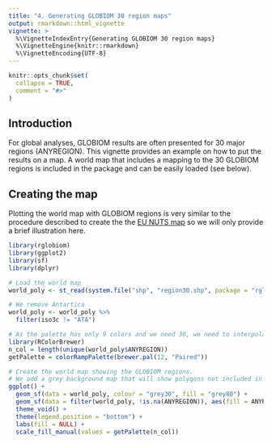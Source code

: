 ```yaml
---
title: "4. Generating GLOBIOM 30 region maps"
output: rmarkdown::html_vignette
vignette: >
  %\VignetteIndexEntry{Generating GLOBIOM 30 region maps}
  %\VignetteEngine{knitr::rmarkdown}
  %\VignetteEncoding{UTF-8}
---
```


```r
knitr::opts_chunk$set(
  collapse = TRUE,
  comment = "#>"
)
```

## Introduction

For global analyses, GLOBIOM results are often presented for 30 major regions (ANYREGION). This vignette provides an example on how to put the results on a map. A world map that includes a mapping to the 30 GLOBIOM regions is included in the package and can be easily loaded (see below). 

## Creating the map

Plotting the world map with GLOBIOM regions is very similar to the procedure described to create the the [EU NUTS map](https://iiasa.github.io/rglobiom/articles/rglobiom3.html) so we will only provide a brief illustration here.

```r
library(rglobiom)
library(ggplot2)
library(sf)
library(dplyr)

# Load the world map
world_poly <- st_read(system.file("shp", "region30.shp", package = "rglobiom"))

# We remove Antartica
world_poly <- world_poly %>%
  filter(iso3c != "ATA")

# As the palette has only 9 colors and we need 30, we need to interpolate additional colors.
library(RColorBrewer)
n_col = length(unique(world_poly$ANYREGION))
getPalette = colorRampPalette(brewer.pal(12, "Paired"))

# Create the world map showing the GLOBIOM regions.
# We add a grey background map that will show polygons not included in ANYREGION.
ggplot() +
  geom_sf(data = world_poly, colour = "grey30", fill = "grey80") +
  geom_sf(data = filter(world_poly, !is.na(ANYREGION)), aes(fill = ANYREGION)) +
  theme_void() +
  theme(legend.position = "bottom") +
  labs(fill = NULL) +
  scale_fill_manual(values = getPalette(n_col))
```



